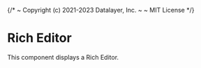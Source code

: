 {/*
  ~ Copyright (c) 2021-2023 Datalayer, Inc.
  ~
  ~ MIT License
*/}


<Meta of={RichEditorStories} />

# Rich Editor

This component displays a Rich Editor.

<Canvas of={RichEditorStories.Default} />
